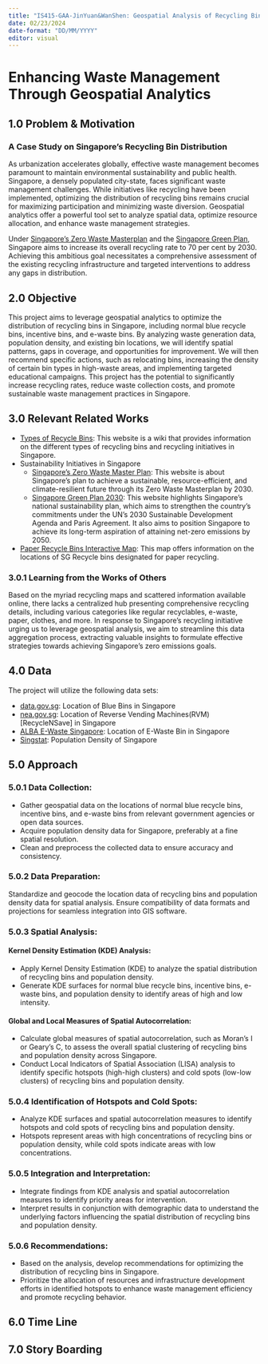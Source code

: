 ```yaml
---
title: "IS415-GAA-JinYuan&WanShen: Geospatial Analysis of Recycling Bin Distribution in Singapore - A Comprehensive Assessment of Normal Recycling, Incentives Bins, and E-Waste Bins"
date: 02/23/2024
date-format: "DD/MM/YYYY"
editor: visual
---
```


# Enhancing Waste Management Through Geospatial Analytics

## 1.0 Problem & Motivation

### A Case Study on Singapore's Recycling Bin Distribution

As urbanization accelerates globally, effective waste management becomes paramount to maintain environmental sustainability and public health. Singapore, a densely populated city-state, faces significant waste management challenges. While initiatives like recycling have been implemented, optimizing the distribution of recycling bins remains crucial for maximizing participation and minimizing waste diversion. Geospatial analytics offer a powerful tool set to analyze spatial data, optimize resource allocation, and enhance waste management strategies.

Under [Singapore’s Zero Waste Masterplan](https://www.towardszerowaste.gov.sg/zero-waste-masterplan/) and the [Singapore Green Plan](https://www.greenplan.gov.sg/), Singapore aims to increase its overall recycling rate to 70 per cent by 2030. Achieving this ambitious goal necessitates a comprehensive assessment of the existing recycling infrastructure and targeted interventions to address any gaps in distribution.

## 2.0 Objective

This project aims to leverage geospatial analytics to optimize the distribution of recycling bins in Singapore, including normal blue recycle bins, incentive bins, and e-waste bins. By analyzing waste generation data, population density, and existing bin locations, we will identify spatial patterns, gaps in coverage, and opportunities for improvement. We will then recommend specific actions, such as relocating bins, increasing the density of certain bin types in high-waste areas, and implementing targeted educational campaigns. This project has the potential to significantly increase recycling rates, reduce waste collection costs, and promote sustainable waste management practices in Singapore.

## 3.0 Relevant Related Works
- [Types of Recycle Bins](https://recyclopedia.sg/resources?section=All): This website is a wiki that provides information on the different types of recycling bins and recycling initiatives in Singapore.
- Sustainability Initiatives in Singapore
  - [Singapore's Zero Waste Master Plan](https://www.towardszerowaste.gov.sg/zero-waste-masterplan/): This website is about Singapore's plan to achieve a sustainable, resource-efficient, and climate-resilient future through its Zero Waste Masterplan by 2030.
  - [Singapore Green Plan 2030](https://www.greenplan.gov.sg/): This website highlights Singapore's national sustainability plan, which aims to strengthen the country's commitments under the UN's 2030 Sustainable Development Agenda and Paris Agreement. It also aims to position Singapore to achieve its long-term aspiration of attaining net-zero emissions by 2050.
- [Paper Recycle Bins Interactive Map](https://www.sgrecycle.com/locations/): This map offers information on the locations of SG Recycle bins designated for paper recycling.

### 3.0.1 Learning from the Works of Others

Based on the myriad recycling maps and scattered information available online, there lacks a centralized hub presenting comprehensive recycling details, including various categories like regular recyclables, e-waste, paper, clothes, and more. In response to Singapore's recycling initiative urging us to leverage geospatial analysis, we aim to streamline this data aggregation process, extracting valuable insights to formulate effective strategies towards achieving Singapore's zero emissions goals.


## 4.0 Data

The project will utilize the following data sets:

-   [data.gov.sg](https://beta.data.gov.sg/collections/1450/view): Location of Blue Bins in Singapore
-   [nea.gov.sg](https://www.nea.gov.sg/our-services/waste-management/reverse-vending-machines): Location of Reverse Vending Machines(RVM) [RecycleNSave] in Singapore
-   [ALBA E-Waste Singapore](https://alba-ewaste.sg/drop-off-locations/): Location of E-Waste Bin in Singapore
-   [Singstat](https://www.singstat.gov.sg/find-data/search-by-theme/population/geographic-distribution/latest-data): Population Density of Singapore

## 5.0 Approach

### 5.0.1 Data Collection:

- Gather geospatial data on the locations of normal blue recycle bins, incentive bins, and e-waste bins from relevant government agencies or open data sources.
- Acquire population density data for Singapore, preferably at a fine spatial resolution.
- Clean and preprocess the collected data to ensure accuracy and consistency.

### 5.0.2 Data Preparation:

Standardize and geocode the location data of recycling bins and population density data for spatial analysis.
Ensure compatibility of data formats and projections for seamless integration into GIS software.

### 5.0.3 Spatial Analysis:

#### Kernel Density Estimation (KDE) Analysis:

- Apply Kernel Density Estimation (KDE) to analyze the spatial distribution of recycling bins and population density.
- Generate KDE surfaces for normal blue recycle bins, incentive bins, e-waste bins, and population density to identify areas of high and low intensity.

#### Global and Local Measures of Spatial Autocorrelation:

- Calculate global measures of spatial autocorrelation, such as Moran's I or Geary's C, to assess the overall spatial clustering of recycling bins and population density across Singapore.
- Conduct Local Indicators of Spatial Association (LISA) analysis to identify specific hotspots (high-high clusters) and cold spots (low-low clusters) of recycling bins and population density.

### 5.0.4 Identification of Hotspots and Cold Spots:

- Analyze KDE surfaces and spatial autocorrelation measures to identify hotspots and cold spots of recycling bins and population density.
- Hotspots represent areas with high concentrations of recycling bins or population density, while cold spots indicate areas with low concentrations.

### 5.0.5  Integration and Interpretation:

- Integrate findings from KDE analysis and spatial autocorrelation measures to identify priority areas for intervention.
- Interpret results in conjunction with demographic data to understand the underlying factors influencing the spatial distribution of recycling bins and population density.

### 5.0.6  Recommendations:

- Based on the analysis, develop recommendations for optimizing the distribution of recycling bins in Singapore.
- Prioritize the allocation of resources and infrastructure development efforts in identified hotspots to enhance waste management efficiency and promote recycling behavior.

## 6.0 Time Line

## 7.0 Story Boarding





